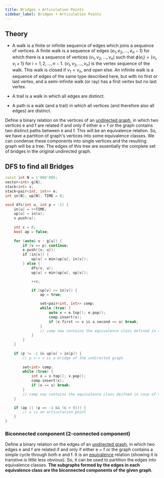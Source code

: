 ```yaml
---
title: Bridges + Articulation Points
sidebar_label: Bridges + Articulation Points
---
```


## Theory

- A walk is a finite or infinite sequence of edges which joins a sequence of vertices. A finite walk is a sequence of edges $(e_1, e_2, …, e_n - 1)$ for which there is a sequence of vertices $(v_1, v_2, …, v_n)$ such that $ϕ(e_i) = \{v_i, v_i + 1\}$ for $i = 1, 2, …, n - 1$. $(v_1, v_2, …, v_n)$ is the vertex sequence of the walk. This walk is closed if $v_1 = v_n$, and open else. An infinite walk is a sequence of edges of the same type described here, but with no first or last vertex, and a semi-infinite walk (or ray) has a first vertex but no last vertex.

- A trail is a walk in which all edges are distinct.

- A path is a walk (and a trail) in which all vertices (and therefore also all edges) are distinct.


Define a binary relation on the vertices of an <u>undirected graph</u>, in which two vertices e and f are related if and only if either e = f or the graph contains two distinct paths between e and f. This will be an equivalence relation. So, we have a partition of graph's vertices into some equivalence classes. We can condense these components into single vertices and the resulting graph will be a tree. The edges of this tree are essentially the complete set of bridges in the original undirected graph.

## DFS to find all Bridges

```cpp
const int N = 1'000'005;
vector<int> g[N];
stack<int> v;
stack<pair<int, int>> e;
int in[N], up[N], TIME = 0;

void dfs(int u, int p = -1) {
    in[u] = ++TIME;
    up[u] = in[u];
    v.push(u);
    
    int c = 0;
    bool ap = false;
    
    for (auto& v : g[u]) {
        if (v == p) continue;
        e.push({v, u});
        if (in[v]) {
            up[u] = min(up[u], in[v]);
        } else {
            dfs(v, u);
            up[u] = min(up[u], up[v]);

            ++c;

            if (up[v] >= in[v]) {
                ap = true;

                set<pair<int, int>> comp;
                while (true) {
                    auto x = e.top(); e.pop();
                    comp.insert(x);
                    if (x.first == v && x.second == u) break;
                }
                // comp now contains the equivalence class defined in case of edges containing v <-> u
            }
        }
    }
    
    if (p != -1 && up[u] > in[p]) {
        // p <-> v is a bridge of the undirected graph
        
        set<int> comp;
        while (true) {
            int x = v.top(); v.pop();
            comp.insert(x);
            if (x == u) break;
        }
        // comp now contains the equivalence class deifned in case of vertices containing u.
    }

    if (ap || (p == -1 && (c > 0))) {
        // u is an articulation point
    }
}
```


### Biconnected component (2-connected component)

Define a binary relation on the edges of an <u>undirected graph</u>, in which two edges e and f are related if and only if either e = f or the graph contains a simple cycle through both e and f. It is an <u>equivalence</u> relation (showing it is transtive is little less obvious). So, it can be used to partition the edges into equivalence classes. <b>The subgraphs formed by the edges in each equivalence class are the biconnected components of the given graph</b>.

